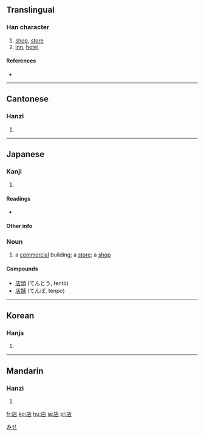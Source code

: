 {{see|坫}}
==Translingual==

===Han character===
{{Han char|rn=53|rad=广|as=05|sn=8|four=0026<sub>1</sub>|canj=戈卜口 (IYR)|ids=⿸[[广]][[占]]}}

# [[shop]], [[store]]
# [[inn]], [[hotel]]

====References====
* {{Han ref|kx=0344.110|dkj=09267|dj=0654.010|hdz=20876.060|uh=5E97|ud=24215|bh=A9B1|bd=43441}}

----

==Cantonese==

===Hanzi===
{{yue-hanzi|jyut=|y=dim3}}

# {{defn|Cantonese}}

----

==Japanese==

===Kanji===
{{ja-kanji|grade=2|rs=广05}}

# {{defn|Japanese}}

====Readings====
* {{ja-readings|on=[[てん]] (ten)|kun=[[みせ]] (mise), [[たな]] (tana)}}

====Other info====
{{rfc-header|Other info}}

===Noun===
{{ja-noun|k|hira=みせ|rom=mise}}

# a [[commercial]] building; a [[store]]; a [[shop]]

[[Category:1000 Japanese basic words|みせ]]

====Compounds====
*[[店頭]] (てんとう, tentō)
*[[店舗]] (てんぽ, tenpo)

----

==Korean==

===Hanja===
{{ko-hanja|hangeul=점|rv=jeom|mr=chŏm}}

# {{defn|Korean}}

----

==Mandarin==

===Hanzi===
{{cmn-hanzi|pin=[[diàn]] ([[dian4]])|wg=tien<sup>4</sup>}}

# {{defn|Mandarin}}

[[fr:店]]
[[ko:店]]
[[hu:店]]
[[ja:店]]
[[pl:店]]